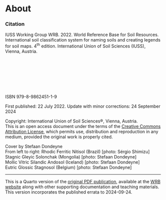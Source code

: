 # About {.unnumbered}

### Citation

IUSS Working Group WRB. 2022. World Reference Base for Soil Resources. International soil classification system for naming soils and creating legends for soil maps. 4^th^ edition. International Union of Soil Sciences (IUSS), Vienna, Austria.

\
\
\
\
\
\

ISBN 979-8-9862451-1-9

First published: 22 July 2022. Update with minor corrections: 24 September 2024

Copyright: International Union of Soil Sciences®, Vienna, Austria.\
This is an open access document under the terms of the [Creative Commons Attribution License](https://creativecommons.org/licenses/by/4.0/legalcode), which permits use, distribution and reproduction in any medium, provided the original work is properly cited.

Cover by Stefaan Dondeyne\
From left to right: Rhodic Ferritic Nitisol (Brazil) \[photo: Sérgio Shimizu\]\
Stagnic Gleyic Solonchak (Mongolia) \[photo: Stefaan Dondeyne\]\
Mollic Vitric Silandic Andosol (Iceland) \[photo: Stefaan Dondeyne\]\
Eutric Glossic Stagnosol (Belgium) \[photo: Stefaan Dondeyne\]

------------------------------------------------------------------------

This is a Quarto version of the [original PDF publication](https://wrb.isric.org/files/WRB_fourth_edition_2022-12-18_errata_correction_2024-09-24.pdf), available at the [WRB website](https://wrb.isric.org/) along with other supporting documentation and teaching materials. This version incorporates the published errata to 2024-09-24.
